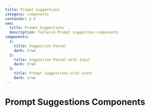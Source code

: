 ```yaml
---
title: Prompt Suggestions
category: components
container: p-4
seo:
  title: Prompt Suggestions
  description: Tailwind Prompt suggestion components
components:
  1:
    title: Suggestion Pannel
    dark: true
  2:
    title: Suggestion Pannel with Input
    dark: true
  3:
    title: Prompt Suggestions with count
    dark: true
---
```


# Prompt Suggestions Components

<ComponentsList
  componentsData={componentsData}
  componentContainer={componentContainer}
/>
